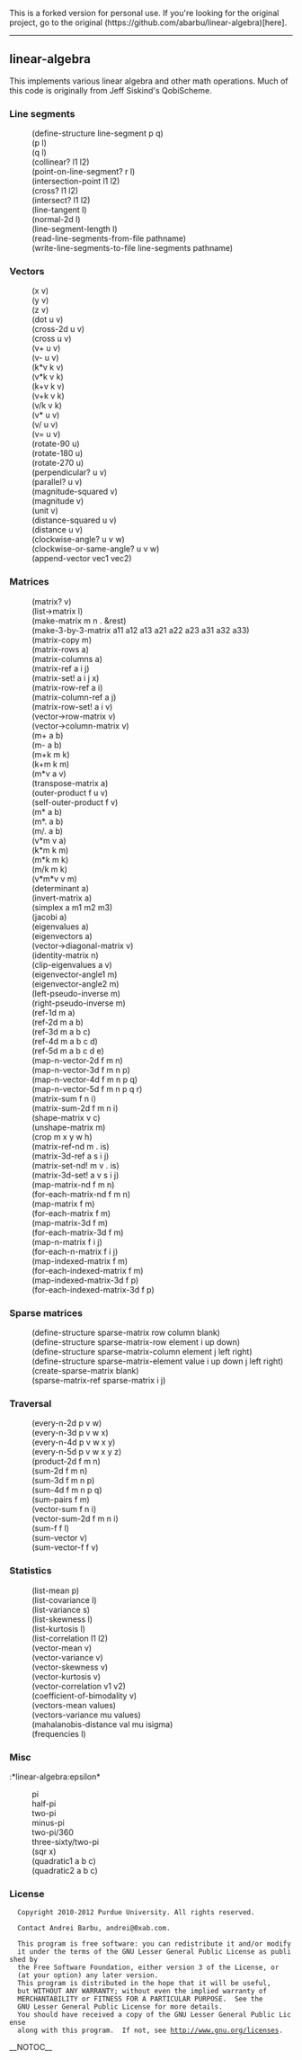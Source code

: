 This is a forked version for personal use. If you're looking for the original project, go to the original (https://github.com/abarbu/linear-algebra)[here].

---------------


== linear-algebra ==

This implements various linear algebra and other math operations. Much
of this code is originally from Jeff Siskind's QobiScheme.

=== Line segments ===

:(define-structure line-segment p q)
:(p l)
:(q l)
:(collinear? l1 l2)
:(point-on-line-segment? r l)
:(intersection-point l1 l2)
:(cross? l1 l2)
:(intersect? l1 l2)
:(line-tangent l)
:(normal-2d l)
:(line-segment-length l)
:(read-line-segments-from-file pathname)
:(write-line-segments-to-file line-segments pathname)

=== Vectors ===

:(x v)
:(y v)
:(z v)
:(dot u v)
:(cross-2d u v)
:(cross u v)
:(v+ u v)
:(v- u v)
:(k*v k v)
:(v*k v k)
:(k+v k v)
:(v+k v k)
:(v/k v k)
:(v* u v)
:(v/ u v)
:(v= u v)
:(rotate-90 u)
:(rotate-180 u)
:(rotate-270 u)
:(perpendicular? u v)
:(parallel? u v)
:(magnitude-squared v)
:(magnitude v)
:(unit v)
:(distance-squared u v)
:(distance u v)
:(clockwise-angle? u v w)
:(clockwise-or-same-angle? u v w)
:(append-vector vec1 vec2)

=== Matrices ===

:(matrix? v)
:(list->matrix l)
:(make-matrix m n . &rest)
:(make-3-by-3-matrix a11 a12 a13 a21 a22 a23 a31 a32 a33)
:(matrix-copy m)
:(matrix-rows a)
:(matrix-columns a)
:(matrix-ref a i j)
:(matrix-set! a i j x)
:(matrix-row-ref a i)
:(matrix-column-ref a j)
:(matrix-row-set! a i v)
:(vector->row-matrix v)
:(vector->column-matrix v)
:(m+ a b)
:(m- a b)
:(m+k m k)
:(k+m k m)
:(m*v a v)
:(transpose-matrix a)
:(outer-product f u v)
:(self-outer-product f v)
:(m* a b)
:(m*. a b)
:(m/. a b)
:(v*m v a)
:(k*m k m)
:(m*k m k)
:(m/k m k)
:(v*m*v v m)
:(determinant a)
:(invert-matrix a)
:(simplex a m1 m2 m3)
:(jacobi a)
:(eigenvalues a)
:(eigenvectors a)
:(vector->diagonal-matrix v)
:(identity-matrix n)
:(clip-eigenvalues a v)
:(eigenvector-angle1 m)
:(eigenvector-angle2 m)
:(left-pseudo-inverse m)
:(right-pseudo-inverse m)
:(ref-1d m a)
:(ref-2d m a b)
:(ref-3d m a b c)
:(ref-4d m a b c d)
:(ref-5d m a b c d e)
:(map-n-vector-2d f m n)
:(map-n-vector-3d f m n p)
:(map-n-vector-4d f m n p q)
:(map-n-vector-5d f m n p q r)
:(matrix-sum f n i)
:(matrix-sum-2d f m n i)
:(shape-matrix v c)
:(unshape-matrix m)
:(crop m x y w h)
:(matrix-ref-nd m . is)
:(matrix-3d-ref a s i j)
:(matrix-set-nd! m v . is)
:(matrix-3d-set! a v s i j)
:(map-matrix-nd f m n)
:(for-each-matrix-nd f m n)
:(map-matrix f m)
:(for-each-matrix f m)
:(map-matrix-3d f m)
:(for-each-matrix-3d f m)
:(map-n-matrix f i j)
:(for-each-n-matrix f i j)
:(map-indexed-matrix f m)
:(for-each-indexed-matrix f m)
:(map-indexed-matrix-3d f p)
:(for-each-indexed-matrix-3d f p)

=== Sparse matrices ===

:(define-structure sparse-matrix row column blank)
:(define-structure sparse-matrix-row element i up down)
:(define-structure sparse-matrix-column element j left right)
:(define-structure sparse-matrix-element value i up down j left right)
:(create-sparse-matrix blank)
:(sparse-matrix-ref sparse-matrix i j)

=== Traversal ===

:(every-n-2d p v w)
:(every-n-3d p v w x)
:(every-n-4d p v w x y)
:(every-n-5d p v w x y z)
:(product-2d f m n)
:(sum-2d f m n)
:(sum-3d f m n p)
:(sum-4d f m n p q)
:(sum-pairs f m)
:(vector-sum f n i)
:(vector-sum-2d f m n i)
:(sum-f f l)
:(sum-vector v)
:(sum-vector-f f v)

=== Statistics ===

:(list-mean p)
:(list-covariance l)
:(list-variance s)
:(list-skewness l)
:(list-kurtosis l)
:(list-correlation l1 l2)
:(vector-mean v)
:(vector-variance v)
:(vector-skewness v)
:(vector-kurtosis v)
:(vector-correlation v1 v2)
:(coefficient-of-bimodality v)
:(vectors-mean values)
:(vectors-variance mu values)
:(mahalanobis-distance val mu isigma)
:(frequencies l)

=== Misc ===

:*linear-algebra:epsilon*
:pi
:half-pi
:two-pi
:minus-pi
:two-pi/360
:three-sixty/two-pi
:(sqr x)
:(quadratic1 a b c)
:(quadratic2 a b c)

=== License ===

   Copyright 2010-2012 Purdue University. All rights reserved.

   Contact Andrei Barbu, andrei@0xab.com.

   This program is free software: you can redistribute it and/or modify
   it under the terms of the GNU Lesser General Public License as published by
   the Free Software Foundation, either version 3 of the License, or
   (at your option) any later version.
   This program is distributed in the hope that it will be useful,
   but WITHOUT ANY WARRANTY; without even the implied warranty of
   MERCHANTABILITY or FITNESS FOR A PARTICULAR PURPOSE.  See the
   GNU Lesser General Public License for more details.
   You should have received a copy of the GNU Lesser General Public License
   along with this program.  If not, see http://www.gnu.org/licenses.
__NOTOC__
